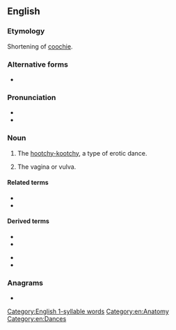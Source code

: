 ==English==

===Etymology===
Shortening of [[coochie]].

===Alternative forms===
* {{l|en|cootch}}

===Pronunciation===
* {{IPA|/kuːtʃ/|lang=en}}
* {{rhymes|uːtʃ|lang=en}}

===Noun===
{{en-noun|es}}

# {{lb|en|US|obsolete}} The [[hootchy-kootchy]], a type of erotic dance.
# {{lb|en|chiefly US|slang}} The vagina or vulva.

====Related terms====
* {{l|en|coochie}}
* {{l|en|hootchy-kootchy}}

====Derived terms====
{{der-top}}
* {{l|en|cooch dance}}
* {{l|en|cooch dancer}}
{{der-mid}}
* {{l|en|cooch dancing}}
* {{l|en|cooch show}}
{{der-bottom}}

===Anagrams===
* {{anagrams|en|choco|hocco}}

[[Category:English 1-syllable words]]
[[Category:en:Anatomy]]
[[Category:en:Dances]]